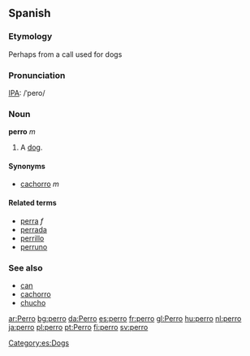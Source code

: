 ==Spanish==
===Etymology===
Perhaps from a call used for dogs

===Pronunciation===
[[IPA]]: /ˈpero/

===Noun===
'''perro''' ''m''

#A [[dog]]. 

====Synonyms====
*[[cachorro]] ''m''

====Related terms====
*[[perra]] ''f''
*[[perrada]]
*[[perrillo]]
*[[perruno]]

===See also===
*[[can]]
*[[cachorro]] {{m}}
*[[chucho]] {{m}}

[[Category:es:Dogs]]

[[ar:Perro]]
[[bg:perro]]
[[da:Perro]]
[[es:perro]]
[[fr:perro]]
[[gl:Perro]]
[[hu:perro]]
[[nl:perro]]
[[ja:perro]]
[[pl:perro]]
[[pt:Perro]]
[[fi:perro]]
[[sv:perro]]
